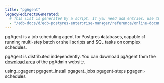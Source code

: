 ```yaml
---
title: "pgAgent"
legacyRedirectsGenerated:
  # This list is generated by a script. If you need add entries, use the `legacyRedirects` key.
  - "/edb-docs/d/edb-postgres-enterprise-manager/reference/online-documentation/8.0/pgagent.html"
---
```


<div id="pgagent" class="registered_link"></div>

pgAgent is a job scheduling agent for Postgres databases, capable of running multi-step batch or shell scripts and SQL tasks on complex schedules.

pgAgent is distributed independently. You can download pgAgent from the [download area](http://www.pgadmin.org/download) of the pgAdmin website.

<div class="toctree" maxdepth="2">

using_pgagent pgagent_install pgagent_jobs pgagent-steps pgagent-schedules

</div>

